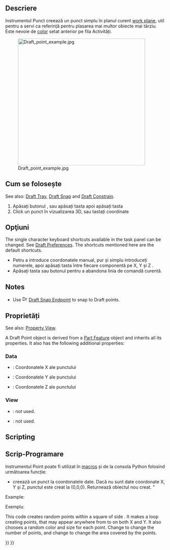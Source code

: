 <languages/>

{{Docnav
|[[Draft_BezCurve|BezCurve]]
|[[Draft_Facebinder|Facebinder]]
|[[Draft_Workbench|Draft]]
|IconL=Draft_BezCurve.svg 
|IconR=Draft_Facebinder.svg 
|IconC=Workbench_Draft.svg
}}

<div class="mw-translate-fuzzy">
{{GuiCommand/ro
|Name=Draft Point
|Name/ro=Draft Punctul
|Workbenches=[[Draft_Workbench/ro|Draft]], [[Arch_Workbench/ro|Arch]]
|MenuLocation=Draft → Point
|Shortcut=P T
}}
</div>

<span id="Description"></span>
==Descriere==

<div class="mw-translate-fuzzy">
Instrumentul Punct creează un punct simplu în planul curent [[Draft SelectPlane/ro|work plane]], util pentru a servi ca referință pentru plasarea mai multor obiecte mai târziu. Este nevoie de [[Draft Linestyle/ro|color]] setat anterior pe fila Activități.
</div>

[[Image:Draft_point_example.jpg|400px]]

<span id="Usage"></span>
<div class="mw-translate-fuzzy">
== Cum se folosește ==
</div>

See also: [[Draft_Tray|Draft Tray]], [[Draft_Snap|Draft Snap]] and [[Draft_Constrain|Draft Constrain]].

<div class="mw-translate-fuzzy">
# Apăsați butonul {{KEY|[[Image:Draft Point.png|16px]] [[Draft Point/ro|Draft Point]]}}, sau apăsați tasta {{KEY|P}} apoi apăsați tasta {{KEY|T}}
# Click un punct în vizualizarea 3D, sau tastați coordinate
</div>

<span id="Options"></span>
== Opţiuni ==

The single character keyboard shortcuts available in the task panel can be changed. See [[Draft_Preferences|Draft Preferences]]. The shortcuts mentioned here are the default shortcuts.

<div class="mw-translate-fuzzy">
* Petru a introduce coordonatele manual, pur și simplu introduceți numerele, apoi apăsați tasta {{KEY|ENTER}} între fiecare componentă pe X, Y și Z .
* Apăsați tasta {{KEY|ESC}} sau butonul  {{KEY|'''Cancel'''}} pentru a abandona linia de comandă curentă.
</div>

==Notes==

* Use [[Image:Draft_Snap_Endpoint.svg|16px]] [[Draft_Snap_Endpoint|Draft Snap Endpoint]] to snap to Draft points.

<span id="Properties"></span>
==Proprietăți==

See also: [[Property_View|Property View]].

A Draft Point object is derived from a [[Part_Feature|Part Feature]] object and inherits all its properties. It also has the following additional properties:

===Data===

{{TitleProperty|Draft}}

<div class="mw-translate-fuzzy">
* {{PropertyData/ro|X}}: Coordonatele X ale punctului
* {{PropertyData/ro|Y}}: Coordonatele Y ale punctului 
* {{PropertyData/ro|Z}}: Coordonatele Z ale punctului
</div>

===View===

{{TitleProperty|Draft}}

* {{PropertyView|Pattern|Enumeration|Hidden}}: not used.
* {{PropertyView|Pattern Size|Float|Hidden}}: not used.

==Scripting==

<div class="mw-translate-fuzzy">
== Scrip-Programare ==
</div>

<div class="mw-translate-fuzzy">
Instrumentul Point poate fi utilizat în [[macros/ro|macros]] și de la consola Python folosind următoarea funcție:
</div>

{{Code|code=
point = make_point(X=0, Y=0, Z=0, color=None, name="Point", point_size=5)
point = make_point(point, Y=0, Z=0, color=None, name="Point", point_size=5)
}}

<div class="mw-translate-fuzzy">
* creează un punct la coordonatele date. Dacă nu sunt date coordonate X, Y și Z, punctul este creat la (0,0,0). Returnează obiectul nou creat. "
</div>

Example:

{{Code|code=
import FreeCAD as App
import Draft

doc = App.newDocument()

point1 = Draft.make_point(1600, 1400, 0)

p2 = App.Vector(-3200, 1800, 0)
point2 = Draft.make_point(p2, color=(0.5, 0.3, 0.6), point_size=10)

doc.recompute()
}}

Exempluː

This code creates {{incode|N}} random points within a square of side {{incode|2L}}. It makes a loop creating {{incode|N}} points, that may appear anywhere from {{incode|-L}} to {{incode|+L}} on both X and Y. It also chooses a random color and size for each point. Change {{incode|N}} to change the number of points, and change {{incode|L}} to change the area covered by the points.

{{Code|code=
import random
import FreeCAD as App
import Draft

doc = App.newDocument()

L = 1000
centered = App.Placement(App.Vector(-L, -L, 0), App.Rotation())
rectangle = Draft.make_rectangle(2*L, 2*L, placement=centered)

N = 10
for i in range(N):
    x = 2*L*random.random() - L
    y = 2*L*random.random() - L
    z = 0
    r = random.random()
    g = random.random()
    b = random.random()
    size = 15*random.random() + 5
    Draft.make_point(x, y, z, color=(r, g, b), point_size=size)

doc.recompute()
}}


{{Docnav
|[[Draft_BezCurve|BezCurve]]
|[[Draft_Facebinder|Facebinder]]
|[[Draft_Workbench|Draft]]
|IconL=Draft_BezCurve.svg 
|IconR=Draft_Facebinder.svg 
|IconC=Workbench_Draft.svg
}}

{{Draft Tools navi{{#translation:}}}}
{{Userdocnavi{{#translation:}}}}